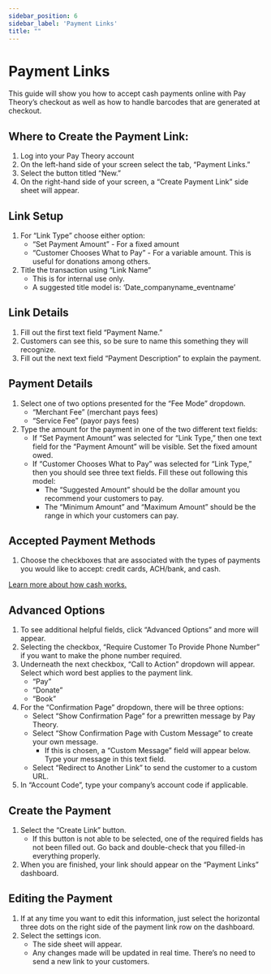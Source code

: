```yaml
---
sidebar_position: 6
sidebar_label: 'Payment Links'
title: ""
---
```



  

# Payment Links
This guide will show you how to accept cash payments online with Pay Theory’s checkout as well as how to handle barcodes that are generated at checkout.  

## Where to Create the Payment Link:
1. Log into your Pay Theory account
2. On the left-hand side of your screen select the tab, “Payment Links.”
3. Select the button titled “New.”
4. On the right-hand side of your screen, a “Create Payment Link” side sheet will appear.

## Link Setup

1. For “Link Type” choose either option:
    * “Set Payment Amount” - For a fixed amount
    * “Customer Chooses What to Pay” - For a variable amount. This is useful for donations among others. 
2. Title the transaction using “Link Name”
    * This is for internal use only.
    * A suggested title model is: ‘Date_companyname_eventname’

## Link Details
1. Fill out the first text field “Payment Name.” 
2. Customers can see this, so be sure to name this something they will recognize.
3. Fill out the next text field “Payment Description” to explain the payment.

## Payment Details
1. Select one of two options presented for the “Fee Mode” dropdown.
    * “Merchant Fee” (merchant pays fees)
    * “Service Fee” (payor pays fees)
2. Type the amount for the payment in one of the two different text fields:
    * If “Set Payment Amount” was selected for “Link Type,” then one text field for the “Payment Amount” will be visible. Set the fixed amount owed.
    * If “Customer Chooses What to Pay” was selected for “Link Type,” then you should see three text fields. Fill these out following this model:
      * The “Suggested Amount” should be the dollar amount you recommend your customers to pay.
      * The “Minimum Amount” and “Maximum Amount” should be the range in which your customers can pay.

## Accepted Payment Methods
1. Choose the checkboxes that are associated with the types of payments you would like to accept: credit cards, ACH/bank, and cash.

  <a href="https://www.paytheory.com/inclusive" className="button button--md button--primary">Learn more about how cash works.</a>

## Advanced Options
1. To see additional helpful fields, click “Advanced Options” and more will appear.
2. Selecting the checkbox, “Require Customer To Provide Phone Number” if you want to make the phone number required.
3. Underneath the next checkbox, “Call to Action” dropdown will appear. Select which word best applies to the payment link.
    * “Pay”
    * “Donate”
    * “Book”
4. For the “Confirmation Page” dropdown, there will be three options:
    * Select “Show Confirmation Page” for a prewritten message by Pay Theory.
    * Select “Show Confirmation Page with Custom Message” to create your own message.
      * If this is chosen, a “Custom Message” field will appear below. Type your message in this text field.
    * Select “Redirect to Another Link” to send the customer to a custom URL.
5. In “Account Code”, type your company’s account code if applicable.

## Create the Payment
1. Select the “Create Link” button.
    * If this button is not able to be selected, one of the required fields has not been filled out. Go back and double-check that you filled-in everything properly.
2. When you are finished, your link should appear on the “Payment Links” dashboard.



## Editing the Payment
1. If at any time you want to edit this information, just select the horizontal three dots on the right side of the payment link row on the dashboard. 
2. Select the settings icon. 
    * The side sheet will appear.
    * Any changes made will be updated in real time. There’s no need to send a new link to your customers.